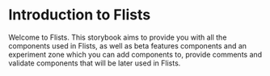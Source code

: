 
<Meta title="Docs/Introduction" />

# Introduction to Flists

Welcome to Flists. This storybook aims to provide you with all the components used in Flists, as well as beta features components and an experiment zone which you can add components to, provide comments and validate components that will be later used in Flists.
